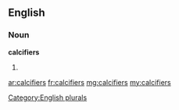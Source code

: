 ==English==

===Noun===
'''calcifiers'''

# {{plural of|[[calcifier]]}}

[[Category:English plurals]]

[[ar:calcifiers]]
[[fr:calcifiers]]
[[mg:calcifiers]]
[[my:calcifiers]]